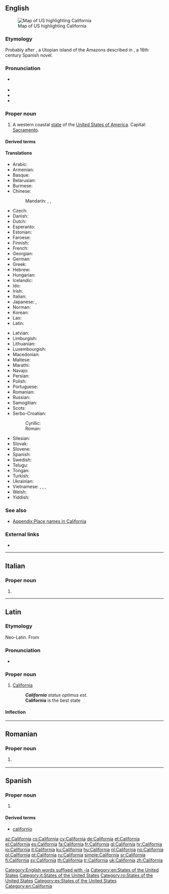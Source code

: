 {{also|california|Califórnia}}
==English==
[[Image:Map of USA highlighting California.png|thumb|right|Map of US highlighting California]]

===Etymology===
Probably {{etyl|es|en}} after {{m|es|California}}, a Utopian island of the Amazons described in ''{{w|Las Sergas de Esplandián}}'', a 16th century Spanish novel.

===Pronunciation===
* {{a|US}} {{IPA|/ˌkæl.ɪ.ˈfɔɹ.njə/|/ˌkæl.ɪ.ˈfɔɹ.ni.ə/|lang=en}}
* {{audio|en-us-California.ogg|Audio (US)|lang=en}}
* {{rhymes|ɔː(r)niə|lang=en}}
* {{hyphenation|Cal|i|for|nia|lang=en}}

===Proper noun===
{{en-proper noun}}

# A western coastal [[state]] of the [[United States of America]]. Capital: [[Sacramento]].

====Derived terms====
{{der3|CA|California holly|California poppy|California Jack|California pizza|California stop|California-style pizza|Californian|Californianize|Californianization|Norcal|Socal|lang=en}}

====Translations====
{{trans-top|state of the United States of America}}
* Arabic: {{t|ar|كَالِيفُورْنِيَا|f}}
* Armenian: {{t|hy|Կալիֆոռնիա}}
* Basque: {{t|eu|Kalifornia}}
* Belarusian: {{t|be|Каліфорнія}}
* Burmese: {{t|my|ကာလီဖိုးနီးယား|sc=Mymr}}
* Chinese:
*: Mandarin: {{t+|cmn|加利福尼亞州|sc=Hani}}, {{t|cmn|加利福尼亚州|tr=Jiālìfúníyǎ-zhōu|sc=Hani}}, {{t+|cmn|加州|tr=Jiā-zhōu|sc=Hani}}
* Czech: {{t+|cs|Kalifornie|f}}
* Danish: {{t|da|Californien}}
* Dutch: {{t+|nl|Californië}}
* Esperanto: {{t|eo|Kalifornio}}
* Estonian: {{t+|et|California}}
* Faroese: {{t|fo|Kalifornia|n}}
* Finnish: {{t+|fi|Kalifornia}}
* French: {{t+|fr|Californie|f}}
* Georgian: {{t|ka|კალიფორნია}}
* German: {{t+|de|Kalifornien|n}}
* Greek: {{t+|el|Καλιφόρνια}}
* Hebrew: {{t|he|קליפורניה|f|tr=qalifornia}}
* Hungarian: {{t+|hu|Kalifornia}}
* Icelandic: {{t|is|Kalifornía|f}}
* Ido: {{t+|io|Kalifornia}}
* Irish: {{t|ga|Calafóirn|alt=an Chalafóirn|f}}
* Italian: {{t+|it|California|f}}
* Japanese: {{t+|ja|カリフォルニア州|tr=Kariforunia-shū}}, {{t+|ja|加州|tr=Ka-shū}}
* Norman: {{t|nrf|Califournie|f}}
* Korean: {{t|ko|캘리포니아 주|sc=Kore}}
* Lao: {{t|lo|ກາລິຟໍເນັຍ|sc=Laoo}}
* Latin: {{t|la|California|f}}
{{trans-mid}}
* Latvian: {{t|lv|Kalifornija|f}}
* Limburgish: {{t-check|li|Californije}}
* Lithuanian: {{t|lt|Kalifornija|f}}
* Luxembourgish: {{t+|lb|Kalifornien}}
* Macedonian: {{t|mk|Калифо́рнија|f}}
* Maltese: {{t|mt|Kalifornja}}
* Marathi: {{t|mr|कॅलिफॉर्निया|m|tr=kǎlifǒrniyā|sc=Deva}}
* Navajo: {{t|nv|Akééháshį́į́h hahoodzo}}
* Persian: {{t+|fa|کالیفرنیا|tr=kâliforniâ|sc=fa-Arab}}
* Polish: {{t+|pl|Kalifornia|f}}
* Portuguese: {{t+|pt|Califórnia|f}}
* Romanian: {{t|ro|California|f}}
* Russian: {{t+|ru|Калифо́рния|f}}
* Samogitian: {{t|sgs|Kalėfuornėjė}}
* Scots: {{t|sco|Californie}}
* Serbo-Croatian:
*: Cyrillic: {{t|sh|Калифо̀рнија|f|sc=Cyrl}}
*: Roman: {{t+|sh|Kalifòrnija|f}}
* Silesian: {{t|szl|Kaliforńijo}}
* Slovak: {{t|sk|Kalifornia|f}}
* Slovene: {{t+|sl|Kalifórnija|f}}
* Spanish: {{t+|es|California|f}}
* Swedish: {{t+|sv|Kalifornien}}
* Telugu: {{t|te|కాలిఫోర్నియా}}
* Tongan: {{t|to|Kalifonia}}
* Turkish: {{t|tr|Kaliforniya}}
* Ukrainian: {{t|uk|Каліфорнія|f}}
* Vietnamese: {{t+|vi|Ca Li}}, {{t|vi|Ca-li}}, {{t|vi|Ca-li-phoóc-ni-a}}, {{t|vi|Caliphoócnia}}
* Welsh: {{t+|cy|Califfornia}}
* Yiddish: {{t|yi|קאַליפֿאָרניע}}
{{trans-bottom}}

===See also===
* [[Appendix:Place names in California]]

===External links===
* {{pedialite}}

[[Category:English words suffixed with -ia]]
[[Category:en:States of the United States]]

----

==Italian==

===Proper noun===
{{it-proper noun|g=f}}

# {{l|en|California}}

[[Category:it:States of the United States]]

----

==Latin==

===Etymology===
Neo-Latin. From {{etyl|en|la}} {{m|en|California}}

===Pronunciation===
* {{a|Classical}} {{IPA|[ˈkalɪfoːrniːa]|lang=la}}

===Proper noun===
{{la-location|California|Californiae|Californiae|Californiae|Californiae|f|sg|first}}

# {{lb|la|New Latin}} [[California]]
#: '''''California''' status optimus est.''
#: '''California''' is the best state

====Inflection====
{{la-decl-1st|loc=1|num=sg|Californi}}

----

==Romanian==

===Proper noun===
{{head|ro|proper noun|g=f}}

# {{l|en|California}} {{gloss|U.S. State}}

[[Category:ro:States of the United States]]

----

==Spanish==

===Proper noun===
{{es-proper noun|f}}

# {{l|en|California}}

====Derived terms====
* [[californio]]

[[Category:es:States of the United States]]
[[Category:en:California]]

[[az:California]]
[[cs:California]]
[[cy:California]]
[[de:California]]
[[et:California]]
[[el:California]]
[[es:California]]
[[fa:California]]
[[fr:California]]
[[gl:California]]
[[hr:California]]
[[io:California]]
[[it:California]]
[[ku:California]]
[[hu:California]]
[[nl:California]]
[[no:California]]
[[pl:California]]
[[pt:California]]
[[ru:California]]
[[simple:California]]
[[sr:California]]
[[fi:California]]
[[sv:California]]
[[th:California]]
[[tr:California]]
[[uk:California]]
[[zh:California]]